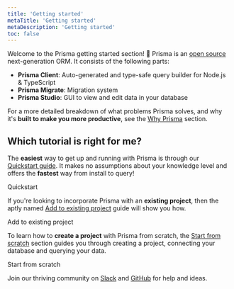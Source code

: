 ```yaml
---
title: 'Getting started'
metaTitle: 'Getting started'
metaDescription: 'Getting started'
toc: false
---
```


<TopBlock>

Welcome to the Prisma getting started section! 👋 Prisma is an [open source](https://github.com/prisma/prisma) next-generation ORM. It consists of the following parts:

- **Prisma Client**: Auto-generated and type-safe query builder for Node.js & TypeScript
- **Prisma Migrate**: Migration system
- **Prisma Studio**: GUI to view and edit data in your database

For a more detailed breakdown of what problems Prisma solves, and why it's **built to make you more productive**, see the [Why Prisma](../concepts/overview/why-prisma) section.

</TopBlock>

## Which tutorial is right for me?

The **easiest** way to get up and running with Prisma is through our [Quickstart guide](./quickstart). It makes no assumptions about your knowledge level and offers the **fastest** way from install to query!

<ButtonLink color="dark" type="primary" href="./getting-started/quickstart">
    Quickstart
</ButtonLink>

If you're looking to incorporate Prisma with an **existing project**, then the aptly named [Add to existing project](./setup-prisma/add-to-existing-project-typescript-postgres) guide will show you how.

<ButtonLink color="dark" type="primary" href="./getting-started/setup-prisma/add-to-existing-project-typescript-postgres">
    Add to existing project
</ButtonLink>

To learn how to **create a project** with Prisma from scratch, the [Start from scratch](./setup-prisma/start-from-scratch) section guides you through creating a project, connecting your database and querying your data.

<ButtonLink color="dark" type="primary" href="./getting-started/setup-prisma/start-from-scratch-typescript-postgres">
    Start from scratch
</ButtonLink>

<Admonition type="info">

Join our thriving community on [Slack](https://slack.prisma.io/) and [GitHub](https://github.com/prisma/prisma) for help and ideas.

</Admonition>
